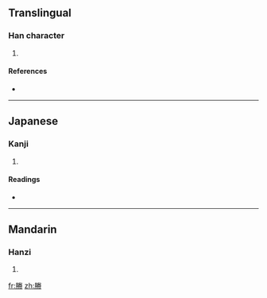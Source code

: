 ==Translingual==

===Han character===
{{Han char|rn=130|rad=肉|as=09|sn=13|four=|canj=月火手月 (BFQB)}}

# {{defn|Han|sort=肉09}}

====References====
* {{Han ref|kx=0335.151|dkj=09025|hdz=32099.010|uh=5E50|ud=24144}}

----

==Japanese==

===Kanji===
{{ja-kanji|grade=|rs=肉09}}

# {{defn|Japanese|sort=肉09}}

====Readings====
* {{ja-readings|on=[[とう]] (tō), [[どう]] (dō)|kun=[[においぶくろ]] (nioibukuro), [[ふくろ]] (fukuro)}}

----

==Mandarin==

===Hanzi===
{{cmn-hanzi|pin=[[jǐng]] ([[jing3]]), [[téng]] ([[teng2]])|wg=ching<sup>3</sup>, t'eng<sup>2</sup>}}

# {{defn|Mandarin|sort=肉09}}

[[fr:幐]]
[[zh:幐]]